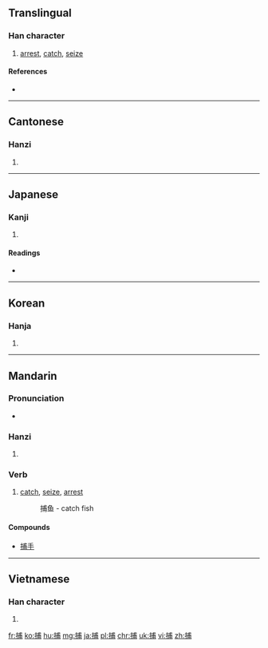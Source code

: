 ==Translingual==

===Han character===
{{Han char|rn=64|rad=手|as=07|sn=10|four=5302<sub>7</sub>|canj=手戈十月 (QIJB)|ids=⿰[[扌]][[甫]]}}

# [[arrest]], [[catch]], [[seize]]

====References====
* {{Han ref|kx=0434.090|dkj=12157|dj=0783.160|hdz=31878.050|uh=6355|ud=25429|bh=AEB7|bd=44727}}

----

==Cantonese==

===Hanzi===
{{yue-hanzi|jyut=bou6|y=bou6}}

# {{defn|lang=yue|sort=手07}}

----

==Japanese==

===Kanji===
{{ja-kanji|grade=c|rs=手07}}

# {{defn|lang=ja|sort=手07}}

====Readings====
* {{ja-readings|on=[[ほ]] (ho)|kun=[[とらえる]] (toraeru), [[とる]] (toru), [[つかまえる]] (tsukamaeru)}}

----

==Korean==

===Hanja===
{{ko-hanja|hangeul=포|eumhun=|rv=po|mr=p'o|y=pho}}

# {{defn|lang=ko|sort=手07}}

----

==Mandarin==

===Pronunciation===
* {{audio|Zh-bu.ogg|Audio|lang=cmn}}

===Hanzi===
{{cmn-hanzi|pin=[[bǔ]] ([[bu3]])|wg=pu<sup>3</sup>}}

# {{defn|lang=cmn|sort=手07}}

===Verb===
# [[catch]], [[seize]], [[arrest]]
#: 捕鱼 - catch fish

====Compounds====
* [[捕手]]

----

==Vietnamese==

===Han character===
{{vi-hantu|[[bộ]], [[bõ]], [[bổ]], [[bủa]], [[bố]], [[buả]]|rs=手07}}

# {{defn|lang=vi|sort=手07}}

[[fr:捕]]
[[ko:捕]]
[[hu:捕]]
[[mg:捕]]
[[ja:捕]]
[[pl:捕]]
[[chr:捕]]
[[uk:捕]]
[[vi:捕]]
[[zh:捕]]